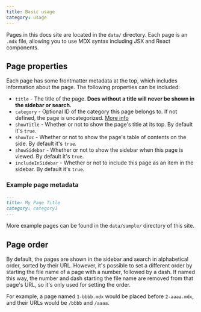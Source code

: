 ```yaml
---
title: Basic usage
category: usage
---
```


Pages in this docs site are located in the `data/` directory. Each page is an `.mdx` file, allowing you to use MDX syntax including JSX and React components.

## Page properties

Each page has some frontmatter metadata at the top, which includes information about the page. The following properties can be included:

- `title` - The title of the page. **Docs without a title will never be shown in the sidebar or search.**
- `category` - Optional ID of the category this page belongs to. If not defined, the page is uncategorized. [More info](/docs/categories)
- `showTitle` - Whether or not to show the page's title at its top. By default it's `true`.
- `showToc` - Whether or not to show the page's table of contents on the side. By default it's `true`.
- `showSidebar` - Whether or not to show the sidebar when this page is viewed. By default it's `true`.
- `includeInSidebar` - Whether or not to include this page as an item in the sidebar. By default it's `true`.

### Example page metadata

```md
---
title: My Page Title
category: category1
---
```

More example pages can be found in the `data/sample/` directory of this site.

## Page order

By default, the pages are shown in the sidebar and search in alphabetical order, sorted by their URL. However, it's possible to set a different order by starting the file name of a page with a number, followed by a dash. If named this way, the number and dash starting the file name are removed from that page's URL, so it's only used for setting the order.

For example, a page named `1-bbbb.mdx` would be placed before `2-aaaa.mdx`, and their URLs would be `/bbbb` and `/aaaa`.
